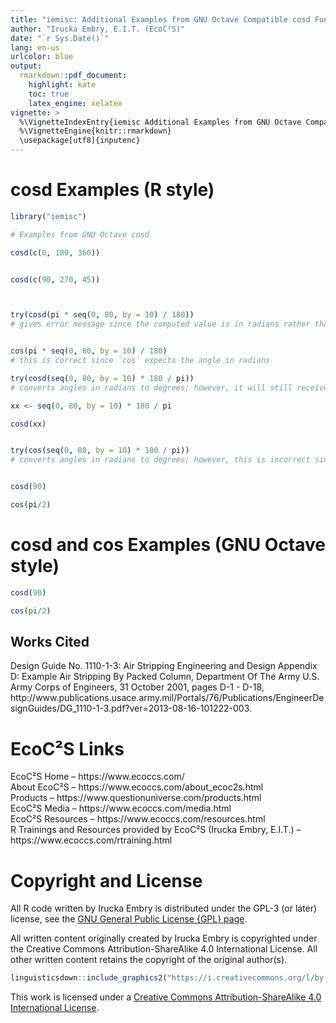 ```yaml
---
title: "iemisc: Additional Examples from GNU Octave Compatible cosd Function"
author: "Irucka Embry, E.I.T. (EcoC²S)"
date: "`r Sys.Date()`"
lang: en-us
urlcolor: blue
output:
  rmarkdown::pdf_document:
    highlight: kate
    toc: true
    latex_engine: xelatex
vignette: >
  %\VignetteIndexEntry{iemisc Additional Examples from GNU Octave Compatible cosd Function}
  %\VignetteEngine{knitr::rmarkdown}
  \usepackage[utf8]{inputenc}
---
```


\bigskip

# cosd Examples (R style)

```r

library("iemisc")

# Examples from GNU Octave cosd

cosd(c(0, 180, 360))


cosd(c(90, 270, 45))



try(cosd(pi * seq(0, 80, by = 10) / 180))
# gives error message since the computed value is in radians rather than degrees


cos(pi * seq(0, 80, by = 10) / 180)
# this is correct since `cos` expects the angle in radians

try(cosd(seq(0, 80, by = 10) * 180 / pi))
# converts angles in radians to degrees; however, it will still receive an error message with this current implementation. You can use the work-around below:

xx <- seq(0, 80, by = 10) * 180 / pi

cosd(xx)


try(cos(seq(0, 80, by = 10) * 180 / pi))
# converts angles in radians to degrees; however, this is incorrect since `cos` expects the angle in radians and not degrees


cosd(90)

cos(pi/2)
```

\bigskip
\bigskip

# cosd and cos Examples (GNU Octave style)

```octave

cosd(90)

cos(pi/2)
```

\bigskip
\bigskip

## Works Cited

Design Guide No. 1110-1-3: Air Stripping Engineering and Design Appendix D: Example Air Stripping By Packed Column, Department Of The Army U.S. Army Corps of Engineers, 31 October 2001, pages D-1 - D-18, http://www.publications.usace.army.mil/Portals/76/Publications/EngineerDesignGuides/DG_1110-1-3.pdf?ver=2013-08-16-101222-003.  

\bigskip
\bigskip

# EcoC²S Links

EcoC²S Home -- https://www.ecoccs.com/  
About EcoC²S -- https://www.ecoccs.com/about_ecoc2s.html  
Products -- https://www.questionuniverse.com/products.html  
EcoC²S Media -- https://www.ecoccs.com/media.html  
EcoC²S Resources -- https://www.ecoccs.com/resources.html  
R Trainings and Resources provided by EcoC²S (Irucka Embry, E.I.T.) -- https://www.ecoccs.com/rtraining.html  

\bigskip
\bigskip

# Copyright and License

All R code written by Irucka Embry is distributed under the GPL-3 (or later) license, see the [GNU General Public License {GPL} page](https://www.gnu.org/licenses/gpl-3.0.html).  

All written content originally created by Irucka Embry is copyrighted under the Creative Commons Attribution-ShareAlike 4.0 International License. All other written content retains the copyright of the original author(s).  


```r
linguisticsdown::include_graphics2("https://i.creativecommons.org/l/by-sa/4.0/88x31.png")
```

This work is licensed under a [Creative Commons Attribution-ShareAlike 4.0 International License](http://creativecommons.org/licenses/by-sa/4.0/).  
